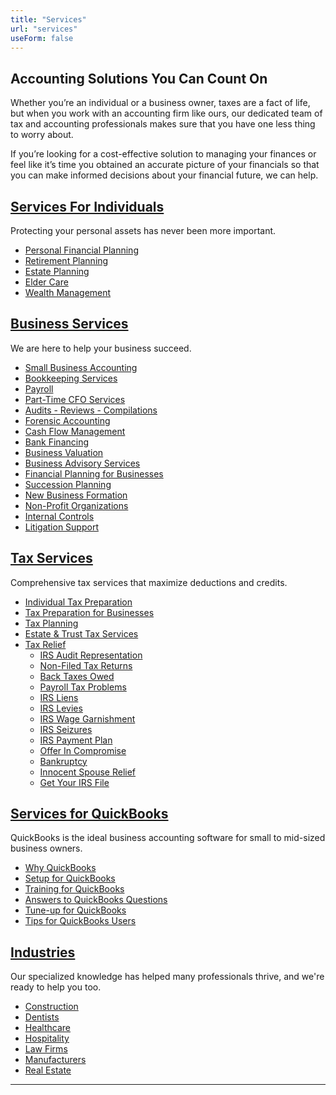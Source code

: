 ```yaml
---
title: "Services"
url: "services"
useForm: false
---
```


Accounting Solutions You Can Count On
-------------------------------------

Whether you’re an individual or a business owner, taxes are a fact of life, but when you work with an accounting firm like ours, our dedicated team of tax and accounting professionals makes sure that you have one less thing to worry about.

If you’re looking for a cost-effective solution to managing your finances or feel like it’s time you obtained an accurate picture of your financials so that you can make informed decisions about your financial future, we can help.

[Services For Individuals](services-for-individuals)
-------------------------------------------

Protecting your personal assets has never been more important.

*   [Personal Financial Planning](services-for-individuals/personal-financial-planning)
*   [Retirement Planning](services-for-individuals/retirement-planning)
*   [Estate Planning](services-for-individuals/estate-planning)
*   [Elder Care](services-for-individuals/elder-care)
*   [Wealth Management](services-for-individuals/wealth-management)

[Business Services](business-services)
------------------------------------

We are here to help your business succeed.

*   [Small Business Accounting](small-business-accounting)
*   [Bookkeeping Services](book-keeping-services)
*   [Payroll](payroll)
*   [Part-Time CFO Services](part-time-cfo-services)
*   [Audits - Reviews - Compilations](audits-reviews-compilations)
*   [Forensic Accounting](forensic-accounting)
*   [Cash Flow Management](cashmanagement.php)
*   [Bank Financing](bankfinancing.php)
*   [Business Valuation](valuation.php)
*   [Business Advisory Services](bizplan.php)
*   [Financial Planning for Businesses](financial-planning-business.php)
*   [Succession Planning](succession.php)
*   [New Business Formation](formation.php)
*   [Non-Profit Organizations](nonprofit.php)
*   [Internal Controls](internalcontrols.php)
*   [Litigation Support](litigation_support.php)

[Tax Services](taxservices.php)
-------------------------------

Comprehensive tax services that maximize deductions and credits.

*   [Individual Tax Preparation](taxprep.php)
*   [Tax Preparation for Businesses](taxprep-business.php)
*   [Tax Planning](taxplanning.php)
*   [Estate & Trust Tax Services](estates-trusts-tax.php)
*   [Tax Relief](irs-problemshome.php)
    *   [IRS Audit Representation](irs-representation.php)
    *   [Non-Filed Tax Returns](irs-nonfiledreturns.php)
    *   [Back Taxes Owed](irs-backtaxes.php)
    *   [Payroll Tax Problems](irs-payrolltax.php)
    *   [IRS Liens](irs-taxliens.php)
    *   [IRS Levies](irs-taxlevies.php)
    *   [IRS Wage Garnishment](irs-garnishment.php)
    *   [IRS Seizures](irs-taxseizures.php)
    *   [IRS Payment Plan](irs-paymentplan.php)
    *   [Offer In Compromise](irs-offercompromise.php)
    *   [Bankruptcy](irs-taxbankruptcy.php)
    *   [Innocent Spouse Relief](irs-spouse.php)
    *   [Get Your IRS File](irs-files.php)

[Services for QuickBooks](qbmain.php)
-------------------------------------

QuickBooks is the ideal business accounting software for small to mid-sized business owners.

*   [Why QuickBooks](whyquickbooks.php)
*   [Setup for QuickBooks](quickbookssetup.php)
*   [Training for QuickBooks](qbtraining.php)
*   [Answers to QuickBooks Questions](quickanswers.php)
*   [Tune-up for QuickBooks](quicktuneup.php)
*   [Tips for QuickBooks Users](quickbookstips.php)

[Industries](industries.php)
----------------------------

Our specialized knowledge has helped many professionals thrive, and we're ready to help you too.

*   [Construction](construction.php)
*   [Dentists](dentists.php)
*   [Healthcare](medical-practice.php)
*   [Hospitality](hospitality.php)
*   [Law Firms](lawfirms.php)
*   [Manufacturers](industries/manufacturers)
*   [Real Estate](industries/real-estate)

* * *